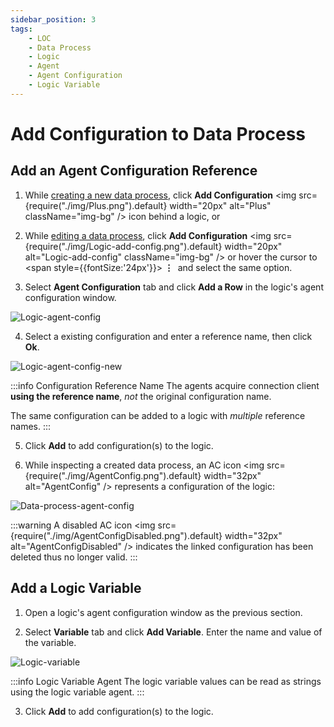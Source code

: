 ```yaml
---
sidebar_position: 3
tags:
    - LOC
    - Data Process
    - Logic
    - Agent
    - Agent Configuration
    - Logic Variable
---
```


# Add Configuration to Data Process

## Add an Agent Configuration Reference


<Tabs>
  <TabItem value="studio1" label="LOC Studio" default>

1. While [creating a new data process](/main/feature/data-process/create#create-a-data-process), click **Add Configuration** <img src={require("./img/Plus.png").default} width="20px" alt="Plus" className="img-bg" /> icon behind a logic, or

2. While [editing a data process](/main/feature/data-process/manage#edit-a-data-process), click **Add Configuration** <img src={require("./img/Logic-add-config.png").default} width="20px" alt="Logic-add-config" className="img-bg" /> or hover the cursor to <span style={{fontSize:'24px'}}><b>&nbsp;⋮&nbsp;</b></span> and select the same option.

3. Select **Agent Configuration** tab and click **Add a Row** in the logic's agent configuration window.

<div className="center-padded-sm">
    <img
        src={require("./img/Logic-agent-config.png").default}
        alt="Logic-agent-config"
    />
</div>

4. Select a existing configuration and enter a reference name, then click **Ok**.

<div className="center-padded-sm">
    <img
        src={require("./img/Logic-agent-config-new.png").default}
        alt="Logic-agent-config-new"
    />
</div>

:::info Configuration Reference Name
The agents acquire connection client **using the reference name**, _not_ the original configuration name.

The same configuration can be added to a logic with _multiple_ reference names.
:::

5. Click **Add** to add configuration(s) to the logic.

6. While inspecting a created data process, an AC icon <img src={require("./img/AgentConfig.png").default} width="32px" alt="AgentConfig" /> represents a configuration of the logic:

<div className="center-padded-sm">
    <img
        src={require("./img/Data-process-agent-config.png").default}
        alt="Data-process-agent-config"
    />
</div>

:::warning
A disabled AC icon <img src={require("./img/AgentConfigDisabled.png").default} width="32px" alt="AgentConfigDisabled" /> indicates the linked configuration has been deleted thus no longer valid.
:::

  </TabItem>
</Tabs>

## Add a Logic Variable

<Tabs>
  <TabItem value="studio1" label="LOC Studio" default>

1. Open a logic's agent configuration window as the previous section.

2. Select **Variable** tab and click **Add Variable**. Enter the name and value of the variable.

<div className="center-padded-sm">
    <img
        src={require("./img/Logic-variable.png").default}
        alt="Logic-variable"
    />
</div>

:::info Logic Variable Agent
The logic variable values can be read as strings using the logic variable agent.
:::

3. Click **Add** to add configuration(s) to the logic.

  </TabItem>
</Tabs>
